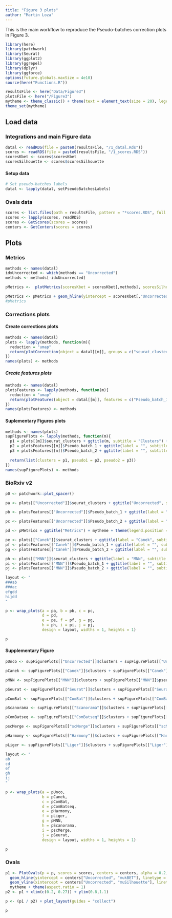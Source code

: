 ```yaml
---
title: "Figure 3 plots"
author: "Martin Loza"
---
```


This is the main workflow to reproduce the Pseudo-batches correction plots in Figure 3.

```r
library(here)
library(patchwork)
library(Seurat)
library(ggplot2)
library(ggrepel)
library(dplyr)
library(ggforce)
options(future.globals.maxSize = 4e10)
source(here("Functions.R"))

resultsFile <- here("Data/Figure3")
plotsFile <- here("/Figure3")
mytheme <- theme_classic() + theme(text = element_text(size = 20), legend.text=element_text(size=16))
theme_set(mytheme)
```

## Load data 

### Integrations and main Figure data

```r
datal <- readRDS(file = paste0(resultsFile, "/1_datal.Rds"))
scores <- readRDS(file = paste0(resultsFile, "/1_scores.RDS"))
scoresKbet <- scores$scoresKbet
scoresSilhouette <- scores$scoresSilhouette
```

#### Setup data

```r
# Set pseudo-batches labels 
datal <- lapply(datal, setPseudoBatchesLabels)
```

### Ovals data

```r
scores <- list.files(path = resultsFile, pattern = "*scores.RDS", full.names = TRUE)
scores <- lapply(scores, readRDS)
scores <- GetScores(scores = scores)
centers <- GetCenters(scores = scores)
```

## Plots

### Metrics

```r
methods <- names(datal)
idxUncorrected <- which(methods == "Uncorrected")
methods <- methods[-idxUncorrected]

pMetrics <-  plotMetrics(scoresKbet = scoresKbet[,methods], scoresSilhouette = scoresSilhouette[,methods], methods = methods, nudge_y = -0.01)

pMetrics <- pMetrics + geom_hline(yintercept = scoresKbet[,"Uncorrected"], linetype = "dashed", alpha = 0.5 ) +  geom_vline(xintercept = scoresSilhouette[,"Uncorrected"], linetype = "dashed", alpha = 0.5)
#pMetrics
```

### Corrections plots

#### Create corrections plots

```r
methods <- names(datal)
plots <- lapply(methods, function(m){
  reduction = "umap"
  return(plotCorrection(object = datal[[m]], groups = c("seurat_clusters"), reduction = reduction, label = TRUE, label.size = 6))
})
names(plots) <- methods
```

##### Create features plots

```r
methods <- names(datal)
plotsFeatures <- lapply(methods, function(m){
  reduction = "umap"
  return(plotFeatures(object = datal[[m]], features = c("Pseudo_batch_1", "Pseudo_batch_2"), reduction = reduction))
})
names(plotsFeatures) <- methods
```

#### Suplementary Figures plots 

```r
methods <- names(plots)
supFigurePlots <- lapply(methods, function(m){
  p1 = plots[[m]]$seurat_clusters + ggtitle(m, subtitle = "Clusters") + mytheme + theme(legend.position = "none")
  p2 = plotsFeatures[[m]]$Pseudo_batch_1 + ggtitle(label = "", subtitle = "Pseudo-batch 1") + mytheme + theme(legend.position = "none")
  p3 = plotsFeatures[[m]]$Pseudo_batch_2 + ggtitle(label = "", subtitle = "Pseudo-batch 2") + mytheme + theme(legend.position = "none")
  
  return(list(clusters = p1, pseudo1 = p2, pseudo2 = p3))
})
names(supFigurePlots) <- methods
```

### BioRxiv v2 

```r
p0 <- patchwork::plot_spacer()

pa <- plots[["Uncorrected"]]$seurat_clusters + ggtitle("Uncorrected", subtitle = "Clusters") + mytheme + theme(aspect.ratio = 1,legend.position = "none") + Seurat::NoAxes()

pb <- plotsFeatures[["Uncorrected"]]$Pseudo_batch_1 + ggtitle(label = "", subtitle = "Pseudo-batch 1") + mytheme + theme(aspect.ratio = 1,legend.position = "none") + Seurat::NoAxes() 

pc <- plotsFeatures[["Uncorrected"]]$Pseudo_batch_2 + ggtitle(label = "", subtitle = "Pseudo-batch 2") + mytheme + theme(aspect.ratio = 1,legend.position = "none") + Seurat::NoAxes()

pd <- pMetrics + ggtitle("Metrics") + mytheme + theme(legend.position = "none")

pe <- plots[["Canek"]]$seurat_clusters + ggtitle(label = "Canek", subtitle = "Clusters") + mytheme + theme(legend.position = "none")
pf <- plotsFeatures[["Canek"]]$Pseudo_batch_1 + ggtitle(label = "", subtitle = "Pseudo-batch 1") + mytheme + theme(legend.position = "none")
pg <- plotsFeatures[["Canek"]]$Pseudo_batch_2 + ggtitle(label = "", subtitle = "Pseudo-batch 2") + mytheme + theme(legend.position = "none")

ph <- plots[["MNN"]]$seurat_clusters + ggtitle(label = "MNN", subtitle = "Clusters") + mytheme + theme(legend.position = "none")
pi <- plotsFeatures[["MNN"]]$Pseudo_batch_1 + ggtitle(label = "", subtitle = "Pseudo-batch 1") + mytheme + theme(legend.position = "none")
pj <- plotsFeatures[["MNN"]]$Pseudo_batch_2 + ggtitle(label = "", subtitle = "Pseudo-batch 2") + mytheme + theme(legend.position = "none")

layout <- "
###ab
###ac
efgdd
hijdd
"

p <- wrap_plots(a = pa, b = pb, c = pc,
                d = pd,
                e = pe, f = pf, g = pg,
                h = ph, i = pi, j = pj,
                design = layout, widths = 1, heights = 1)

p
```


#### Supplementary Figure 

```r

pUnco <- supFigurePlots[["Uncorrected"]]$clusters + supFigurePlots[["Uncorrected"]]$pseudo1 + supFigurePlots[["Uncorrected"]]$pseudo2

pCanek <- supFigurePlots[["Canek"]]$clusters + supFigurePlots[["Canek"]]$pseudo1 + supFigurePlots[["Canek"]]$pseudo2

pMNN <- supFigurePlots[["MNN"]]$clusters + supFigurePlots[["MNN"]]$pseudo1 + supFigurePlots[["MNN"]]$pseudo2

pSeurat <- supFigurePlots[["Seurat"]]$clusters + supFigurePlots[["Seurat"]]$pseudo1 + supFigurePlots[["Seurat"]]$pseudo2

pComBat <- supFigurePlots[["ComBat"]]$clusters + supFigurePlots[["ComBat"]]$pseudo1 + supFigurePlots[["ComBat"]]$pseudo2

pScanorama <- supFigurePlots[["Scanorama"]]$clusters + supFigurePlots[["Scanorama"]]$pseudo1 + supFigurePlots[["Scanorama"]]$pseudo2

pComBatseq <- supFigurePlots[["ComBatseq"]]$clusters + supFigurePlots[["ComBatseq"]]$pseudo1 + supFigurePlots[["ComBatseq"]]$pseudo2

pscMerge <- supFigurePlots[["scMerge"]]$clusters + supFigurePlots[["scMerge"]]$pseudo1 + supFigurePlots[["scMerge"]]$pseudo2

pHarmony <- supFigurePlots[["Harmony"]]$clusters + supFigurePlots[["Harmony"]]$pseudo1 + supFigurePlots[["Harmony"]]$pseudo2

pLiger <- supFigurePlots[["Liger"]]$clusters + supFigurePlots[["Liger"]]$pseudo1 + supFigurePlots[["Liger"]]$pseudo2

layout <- "
ab
cd
ef
gh
ij
"

p <- wrap_plots(a = pUnco,
                b = pCanek, 
                c = pComBat,
                d = pComBatseq,
                e = pHarmony,
                f = pLiger,
                g = pMNN,
                h = pScanorama,
                i = pscMerge,
                j = pSeurat,
                design = layout, widths = 1, heights = 1)

p
```

### Ovals 

```r
p1 <- PlotOvals(p = p, scores = scores, centers = centers, alpha = 0.2, level = 0.95) + 
  geom_hline(yintercept = centers["Uncorrected", "mukBET"], linetype = "dashed", alpha = 0.5 ) +
  geom_vline(xintercept = centers["Uncorrected", "muSilhouette"], linetype = "dashed", alpha = 0.5) +
  mytheme + theme(aspect.ratio = 1)
p2 <- p1 + xlim(c(0.2, 0.27)) + ylim(0.8,1.1) 

p <- (p1 / p2) + plot_layout(guides = "collect")

p
```